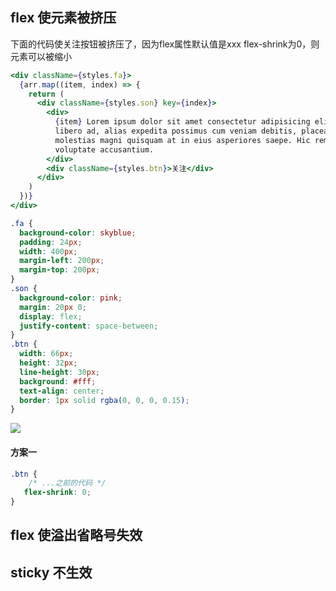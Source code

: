 ## flex 使元素被挤压

下面的代码使关注按钮被挤压了，因为flex属性默认值是xxx flex-shrink为0，则元素可以被缩小

```jsx
<div className={styles.fa}>
  {arr.map((item, index) => {
    return (
      <div className={styles.son} key={index}>
        <div>
          {item} Lorem ipsum dolor sit amet consectetur adipisicing elit. Magnam
          libero ad, alias expedita possimus cum veniam debitis, placeat,
          molestias magni quisquam at in eius asperiores saepe. Hic rem
          voluptate accusantium.
        </div>
        <div className={styles.btn}>关注</div>
      </div>
    )
  })}
</div>
```

```css
.fa {
  background-color: skyblue;
  padding: 24px;
  width: 400px;
  margin-left: 200px;
  margin-top: 200px;
}
.son {
  background-color: pink;
  margin: 20px 0;
  display: flex;
  justify-content: space-between;
}
.btn {
  width: 66px;
  height: 32px;
  line-height: 30px;
  background: #fff;
  text-align: center;
  border: 1px solid rgba(0, 0, 0, 0.15);
}
```

![](./flex1.png)

#### 方案一

```css
.btn {
	/* ...之前的代码 */
   flex-shrink: 0;
}
```

## flex 使溢出省略号失效

## sticky 不生效
